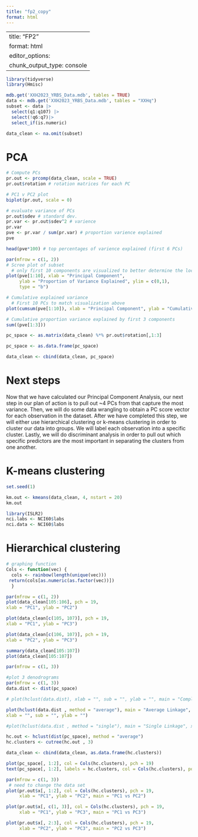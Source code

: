 ```yaml
---
title: "fp2_copy"
format: html
---
```


---
title: "FP2"
format: html
editor_options: 
  chunk_output_type: console
---

```r
library(tidyverse)
library(Hmisc)

mdb.get('XXH2023_YRBS_Data.mdb', tables = TRUE)
data <- mdb.get('XXH2023_YRBS_Data.mdb', tables = "XXHq")
subset <- data |>
  select(q1:q107) |> 
  select(!q6:q7)|>
  select_if(is.numeric)

data_clean <- na.omit(subset)
```

# PCA
```r
# Compute PCs
pr.out <- prcomp(data_clean, scale = TRUE)
pr.out$rotation # rotation matrices for each PC 

# PC1 v PC2 plot
biplot(pr.out, scale = 0)

# evaluate variance of PCs
pr.out$sdev # standard dev.
pr.var <- pr.out$sdev^2 # varience
pr.var
pve <- pr.var / sum(pr.var) # proportion varience explained
pve

head(pve*100) # top percentages of varience explained (first 6 PCs)
```

```r
par(mfrow = c(1, 2))
# Scree plot of subset
  # only first 10 components are visualized to better determine the location of the plots "elbow" 
plot(pve[1:10], xlab = "Principal Component",
     ylab = "Proportion of Variance Explained", ylim = c(0,1),
     type = "b")

# Cumulative explained variance
  # First 10 PCs to match visualization above
plot(cumsum(pve[1:10]), xlab = "Principal Component", ylab = "Cumulative Proprotion of Variance Explained", ylim = c(0,1), type = "b")

# Cumulative proportion variance explained by first 3 components
sum((pve[1:3]))
```


```r
pc_space <- as.matrix(data_clean) %*% pr.out$rotation[,1:3]

pc_space <- as.data.frame(pc_space)

data_clean <- cbind(data_clean, pc_space)
```

# Next steps
Now that we have calculated our Principal Component Analysis, our next step in our plan of action is to pull out ~4 PCs from that capture the most variance. Then, we will do some data wrangling to obtain a PC score vector for each observation in the dataset. After we have completed this step, we will either use hierarchical clustering or k-means clustering in order to cluster our data into groups. We will label each observation into a specific cluster. Lastly, we will do discriminant analysis in order to pull out which specific predictors are the most important in separating the clusters from one another. 

# K-means clustering
```r
set.seed(1)

km.out <- kmeans(data_clean, 4, nstart = 20)
km.out
```

```r
library(ISLR2)
nci.labs <- NCI60$labs
nci.data <- NCI60$labs
```

# Hierarchical clustering

```r
# graphing function
Cols <- function(vec) {
  cols <- rainbow(length(unique(vec)))
 return(cols[as.numeric(as.factor(vec))])
  }
```

```r
par(mfrow = c(1, 2))
plot(data_clean[105:106], pch = 19,
xlab = "PC1", ylab = "PC2")

plot(data_clean[c(105, 107)], pch = 19,
xlab = "PC1", ylab = "PC3")

plot(data_clean[c(106, 107)], pch = 19,
xlab = "PC2", ylab = "PC3")
```

```r
summary(data_clean[105:107])
plot(data_clean[105:107])
```

```r
par(mfrow = c(1, 3))
```

```r
#plot 3 denodrograms
par(mfrow = c(1, 3))
data.dist <- dist(pc_space)

# plot(hclust(data.dist), xlab = "", sub = "", ylab = "", main = "Complete Linkage")

plot(hclust(data.dist , method = "average"), main = "Average Linkage",
xlab = "", sub = "", ylab = "")

#plot(hclust(data.dist , method = "single"), main = "Single Linkage", xlab = "", sub = "", ylab = "")
```

```r
hc.out <- hclust(dist(pc_space), method = "average")
hc.clusters <- cutree(hc.out , 3)

data_clean <- cbind(data_clean, as.data.frame(hc.clusters))
```

```r
plot(pc_space[, 1:2], col = Cols(hc.clusters), pch = 19)
text(pc_space[, 1:2], labels = hc.clusters, col = Cols(hc.clusters), pos = 3)
```

```r
par(mfrow = c(1, 3)) 
 # need to change the data set
plot(pr.out$x[, 1:2], col = Cols(hc.clusters), pch = 19,
     xlab = "PC1", ylab = "PC2", main = "PC1 vs PC2")

plot(pr.out$x[, c(1, 3)], col = Cols(hc.clusters), pch = 19,
     xlab = "PC1", ylab = "PC3", main = "PC1 vs PC3")

plot(pr.out$x[, 2:3], col = Cols(hc.clusters), pch = 19,
     xlab = "PC2", ylab = "PC3", main = "PC2 vs PC3")
```


